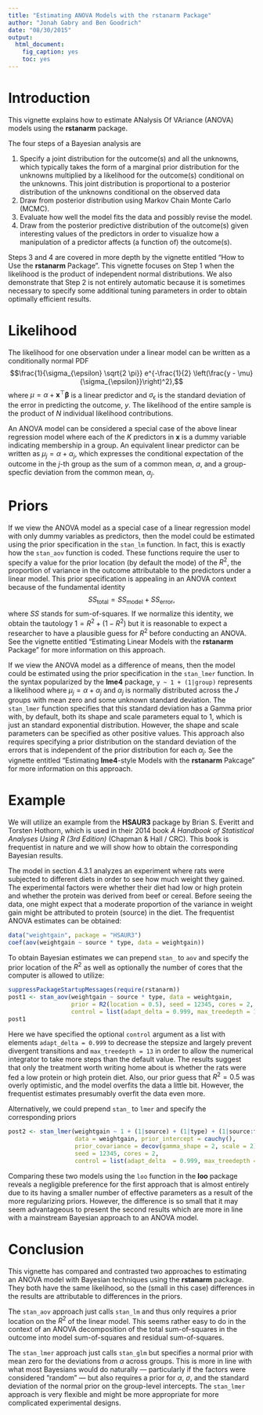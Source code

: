 ```yaml
---
title: "Estimating ANOVA Models with the rstanarm Package"
author: "Jonah Gabry and Ben Goodrich"
date: "08/30/2015"
output: 
  html_document: 
    fig_caption: yes
    toc: yes
---
```

<!--
%\VignetteEngine{knitr::rmarkdown}
%\VignetteIndexEntry{Estimating ANOVA Models with the rstanarm Package}
-->

# Introduction

This vignette explains how to estimate ANalysis Of VAriance (ANOVA) models 
using the __rstanarm__ package.

The four steps of a Bayesian analysis are

1. Specify a joint distribution for the outcome(s) and all the unknowns, which
  typically takes the form of a marginal prior distribution for the unknowns
  multiplied by a likelihood for the outcome(s) conditional on the unknowns.
  This joint distribution is proportional to a posterior distribution of the
  unknowns conditional on the observed data
2. Draw from posterior distribution using Markov Chain Monte Carlo (MCMC).
3. Evaluate how well the model fits the data and possibly revise the model.
4. Draw from the posterior predictive distribution of the outcome(s) given
  interesting values of the predictors in order to visualize how a manipulation
  of a predictor affects (a function of) the outcome(s).
  
Steps 3 and 4 are covered in more depth by the vignette entitled "How to Use the
__rstanarm__ Package". This vignette focuses on Step 1 when the likelihood is
the product of independent normal distributions. We also demonstrate that Step 
2 is not entirely automatic because it is sometimes necessary to specify some
additional tuning parameters in order to obtain optimally efficient results.

# Likelihood

The likelihood for one observation under a linear model can be written as a
conditionally normal PDF
$$\frac{1}{\sigma_{\epsilon} \sqrt{2 \pi}} 
  e^{-\frac{1}{2} \left(\frac{y - \mu}{\sigma_{\epsilon}}\right)^2},$$
where $\mu = \alpha + \mathbf{x}^\top \boldsymbol{\beta}$ is a linear predictor
and $\sigma_{\epsilon}$ is the standard deviation of the error in predicting
the outcome, $y$. The likelihood of the entire sample is the product of $N$
individual likelihood contributions.

An ANOVA model can be considered a special case of the above linear regression
model where each of the $K$ predictors in $\mathbf{x}$ is a dummy variable 
indicating membership in a group. An equivalent linear predictor can be written
as $\mu_j = \alpha + \alpha_j$, which expresses the conditional expectation of
the outcome in the $j$-th group as the sum of a common mean, $\alpha$, and a
group-specfic deviation from the common mean, $\alpha_j$.

# Priors

If we view the ANOVA model as a special case of a linear regression model with
only dummy variables as predictors, then the model could be estimated using the
prior specification in the `stan_lm` function. In fact, this is exactly how the
`stan_aov` function is coded. These functions require the user to specify a 
value for the prior location (by default the mode) of the $R^2$, the proportion
of variance in the outcome attributable to the predictors under a linear model.
This prior specification is appealing in an ANOVA context because of the 
fundamental identity 
$$SS_{\mbox{total}} = SS_{\mbox{model}} + SS_{\mbox{error}},$$
where $SS$ stands for sum-of-squares. If we normalize this identity, we obtain
the tautology $1 = R^2 + \left(1 - R^2\right)$ but it is reasonable to expect
a researcher to have a plausible guess for $R^2$ before conducting an ANOVA.
See the vignette entitled "Estimating Linear Models with the __rstanarm__ 
Package" for more information on this approach.

If we view the ANOVA model as a difference of means, then the model could be
estimated using the prior specification in the `stan_lmer` function. In the
syntax popularized by the __lme4__ package, `y ~ 1 + (1|group)` represents a
likelihood where $\mu_j = \alpha + \alpha_j$ and $\alpha_j$ is normally 
distributed across the $J$ groups with mean zero and some unknown standard
deviation. The `stan_lmer` function specifies that this standard deviation has
a Gamma prior with, by default, both its shape and scale parameters equal to
$1$, which is just an standard exponential distribution. However, the shape
and scale parameters can be specified as other positive values. This approach
also requires specifying a prior distribution on the standard deviation of the
errors that is independent of the prior distribution for each $\alpha_j$. See
the vignette entitled "Estimating __lme4__-style Models with the __rstanarm__
Pakcage" for more information on this approach.

# Example

We will utilize an example from the __HSAUR3__ package by Brian S. Everitt and
Torsten Hothorn, which is used in their 2014 book 
_A Handbook of Statistical Analyses Using R (3rd Edition)_ (Chapman & Hall /
CRC). This book is frequentist in nature and we will show how to obtain the 
corresponding Bayesian results.

The model in section 4.3.1 analyzes an experiment where rats were subjected to
different diets in order to see how much weight they gained. The experimental
factors were whether their diet had low or high protein and whether the protein
was derived from beef or cereal. Before seeing the data, one might expect that
a moderate proportion of the variance in weight gain might be attributed to
protein (source) in the diet. The frequentist ANOVA estimates can be obtained:
```r
data("weightgain", package = "HSAUR3")
coef(aov(weightgain ~ source * type, data = weightgain))
```
To obtain Bayesian estimates we can prepend `stan_` to `aov` and specify the
prior location of the $R^2$ as well as optionally the number of cores that the
computer is allowed to utilize:
```r
suppressPackageStartupMessages(require(rstanarm))
post1 <- stan_aov(weightgain ~ source * type, data = weightgain, 
                  prior = R2(location = 0.5), seed = 12345, cores = 2,
                  control = list(adapt_delta = 0.999, max_treedepth = 13))
post1
```
Here we have specified the optional `control` argument as a list with elements
`adapt_delta = 0.999` to decrease the stepsize and largely prevent divergent
transitions and `max_treedepth = 13` in order to allow the numerical integrator
to take more steps than the default value. The results suggest that only the
treatment worth writing home about is whether the rats were fed a low protein
or high protein diet. Also, our prior guess that $R^2 = 0.5$ was overly 
optimistic, and the model overfits the data a little bit. However, the 
frequentist estimates presumably overfit the data even more.

Alternatively, we could prepend `stan_` to `lmer` and specify the corresponding
priors
```r
post2 <- stan_lmer(weightgain ~ 1 + (1|source) + (1|type) + (1|source:type),
                   data = weightgain, prior_intercept = cauchy(),
                   prior_covariance = decov(gamma_shape = 2, scale = 2),
                   seed = 12345, cores = 2, 
                   control = list(adapt_delta  = 0.999, max_treedepth = 12))
```
Comparing these two models using the `loo` function in the __loo__ package 
reveals a negligible preference for the first approach that is almost entirely
due to its having a smaller number of effective parameters as a result of the
more regularizing priors. However, the difference is so small that it may seem
advantageous to present the second results which are more in line with a
mainstream Bayesian approach to an ANOVA model.

# Conclusion

This vignette has compared and contrasted two approaches to estimating an
ANOVA model with Bayesian techniques using the __rstanarm__ package. They both
have the same likelihood, so the (small in this case) differences in the 
results are attributable to differences in the priors. 

The `stan_aov` approach just calls `stan_lm` and thus only requires a prior 
location on the $R^2$ of the linear model. This seems rather easy to do in 
the context of an ANOVA decomposition of the total sum-of-squares in the 
outcome into model sum-of-squares and residual sum-of-squares.

The `stan_lmer` approach just calls `stan_glm` but specifies a normal prior
with mean zero for the deviations from $\alpha$ across groups. This is more
in line with what most Bayesians would do naturally --- particularly if the 
factors were considered "random" --- but also requires a prior for $\alpha$,
$\sigma$, and the standard deviation of the normal prior on the group-level
intercepts. The `stan_lmer` approach is very flexible and might be more
appropriate for more complicated experimental designs.